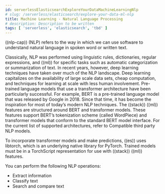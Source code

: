 ```yaml
---
id: serverlessElasticsearchExploreYourDataMachineLearningNlp
# slug: /serverless/elasticsearch/explore-your-data-ml-nlp
title: Machine Learning - Natural Language Processing
# description: Description to be written
tags: [ 'serverless', 'elasticsearch', 'tbd' ]
---
```


<DocBadge template="technical preview" />
((nlp-cap)) (NLP) refers to the way in which we can use software to understand
natural language in spoken word or written text.

Classically, NLP was performed using linguistic rules, dictionaries, regular
expressions, and ((ml)) for specific tasks such as automatic categorization or
summarization of text. In recent years, however, deep learning techniques have
taken over much of the NLP landscape. Deep learning capitalizes on the
availability of large scale data sets, cheap computation, and techniques for
learning at scale with less human involvement. Pre-trained language models that
use a transformer architecture have been particularly successful. For example,
BERT is a pre-trained language model that was released by Google in 2018. Since
that time, it has become the inspiration for most of today’s modern NLP
techniques. The ((stack)) ((ml)) features are structured around BERT and
transformer models. These features support BERT’s tokenization scheme (called
WordPiece) and transformer models that conform to the standard BERT model
interface. For the current list of supported architectures, refer to
<DocLink id="serverlessElasticsearchExploreYourDataMachineLearningNlpModelRef">Compatible third party NLP models</DocLink>.

To incorporate transformer models and make predictions, ((es)) uses libtorch,
which is an underlying native library for PyTorch. Trained models must be in a
TorchScript representation for use with ((stack)) ((ml)) features.

You can perform the following NLP operations:

* <DocLink id="serverlessElasticsearchExploreYourDataMachineLearningNlppExtractInfo">Extract information</DocLink>
* <DocLink id="serverlessElasticsearchExploreYourDataMachineLearningNlpClassifyText">Classify text</DocLink> 
* <DocLink id="serverlessElasticsearchExploreYourDataMachineLearningNlpSearchCompare">Search and compare text</DocLink>